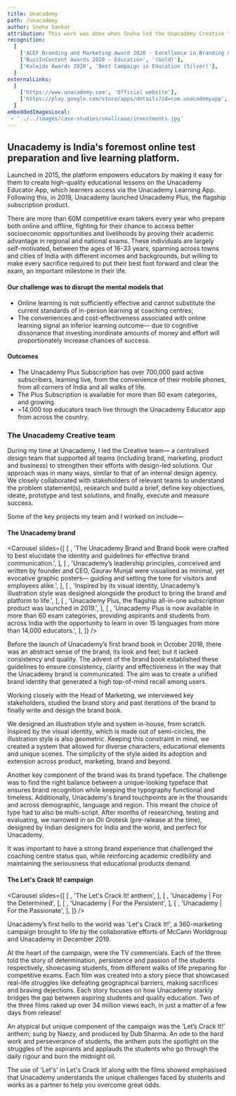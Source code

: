 ```yaml
---
title: Unacademy
path: /unacademy
author: Sneha Sankar
attribution: This work was done when Sneha led the Unacademy Creative team from its inception until December 2019.
recognition:
  [
    ['ACEF Branding and Marketing Award 2020 - Excellence in Branding & Marketing - Grand Prix', 'Marketing Campaign of the Year (Gold)'],
    ['BuzzInContent Awards 2020 — Education', '(Gold)'],
    ['Kaleido Awards 2020', 'Best Campaign in Education (Silver)'],
  ]
externalLinks:
  [
    ['https://www.unacademy.com', 'Official website'],
	['https://play.google.com/store/apps/details?id=com.unacademyapp', 'Download app'],
  ]
embeddedImagesLocal:
 - '../../images/case-studies/smallcase/investments.jpg'
---
```



## Unacademy is India's foremost online test preparation and live learning platform.

Launched in 2015, the platform empowers educators by making it easy for them to create high-quality educational lessons on the Unacademy Educator App, which learners access via the Unacademy Learning App. Following this, in 2019, Unacademy launched Unacademy Plus, the flagship subscription product.

There are more than 60M competitive exam takers every year who prepare both online and offline, fighting for their chance to access better socioeconomic opportunities and livelihoods by proving their academic advantage in regional and national exams. These individuals are largely self-motivated, between the ages of 16-33 years, spanning across towns and cities of India with different incomes and backgrounds, but willing to make every sacrifice required to put their best foot forward and clear the exam, an important milestone in their life.

#### Our challenge was to disrupt the mental models that

- Online learning is not sufficiently effective and cannot substitute the current standards of in-person learning at coaching centres;
- The conveniences and cost-effectiveness associated with online learning signal an inferior learning outcome— due to cognitive dissonance that investing inordinate amounts of money and effort will proportionately increase chances of success.

#### Outcomes

- The Unacademy Plus Subscription has over 700,000 paid active subscribers, learning live, from the convenience of their mobile phones, from all corners of India and all walks of life.
- The Plus Subscription is available for more than 60 exam categories, and growing.
- ~14,000 top educators teach live through the Unacademy Educator app from across the country.

### The Unacademy Creative team

During my time at Unacademy, I led the Creative team— a centralised design team that supported all teams (including brand, marketing, product and business) to strengthen their efforts with design-led solutions. Our approach was in many ways, similar to that of an internal design agency. We closely collaborated with stakeholders of relevant teams to understand the problem statement(s), research and build a brief, define key objectives, ideate, prototype and test solutions, and finally, execute and measure success.

Some of the key projects my team and I worked on include—

#### The Unacademy brand

<Carousel
	slides={[
		[
			<GatsbyImage alt="Test" image={getImage(props.localImages[0])} />,
			'The Unacademy Brand and Brand book were crafted to best elucidate the identity and guidelines for effective brand communication.',
		],
		[
			<GatsbyImage alt="Test" image={getImage(props.localImages[0])} />,
			'Unacademy’s leadership principles, conceived and written by founder and CEO, Gaurav Munjal were visualised as minimal, yet evocative graphic posters— guiding and setting the tone for visitors and employees alike.',
		],
		[
			<GatsbyImage alt="Test" image={getImage(props.localImages[0])} />,
			'Inspired by its visual identity, Unacademy’s illustration style was designed alongside the product to bring the brand and platform to life.',
		],
		[
			<GatsbyImage alt="Test" image={getImage(props.localImages[0])} />,
			'Unacademy Plus, the flagship all-in-one subscription product was launched in 2019.',
		],
		[
			<GatsbyImage alt="Test" image={getImage(props.localImages[0])} />,
			'Unacademy Plus is now available in more than 60 exam categories, providing aspirants and students from across India with the opportunity to learn in over 15 languages from more than 14,000 educators.',
		],
	]}
/>

Before the launch of Unacademy’s first brand book in October 2018, there was an abstract sense of the brand, its look and feel; but it lacked consistency and quality. The advent of the brand book established these guidelines to ensure consistency, clarity and effectiveness in the way that the Unacademy brand is communicated. The aim was to create a unified brand identity that generated a high top-of-mind recall among users.

Working closely with the Head of Marketing, we interviewed key stakeholders, studied the brand story and past iterations of the brand to finally write and design the brand book.

We designed an illustration style and system in-house, from scratch. Inspired by the visual identity, which is made out of semi-circles, the illustration style is also geometric. Keeping this constraint in mind, we created a system that allowed for diverse characters, educational elements and unique scenes. The simplicity of the style aided its adoption and extension across product, marketing, brand and beyond.

Another key component of the brand was its brand typeface. The challenge was to find the right balance between a unique-looking typeface that ensures brand recognition while keeping the typography functional and timeless. Additionally, Unacademy's brand touchpoints are in the thousands and across demographic, language and region. This meant the choice of type had to also be multi-script. After months of researching, testing and evaluating, we narrowed in on Oli Grotesk (pre-release at the time), designed by Indian designers for India and the world, and perfect for Unacademy.

It was important to have a strong brand experience that challenged the coaching centre status quo, while reinforcing academic credibility and maintaining the seriousness that educational products demand.

#### The Let's Crack It! campaign

<Carousel
	slides={[
		[
			<GatsbyImage alt="Test" image={getImage(props.localImages[0])} />,
			'The Let\'s Crack It! anthem',
		],
		[
			<GatsbyImage alt="Test" image={getImage(props.localImages[0])} />,
			'Unacademy | For the Determined',
		],
		[
			<GatsbyImage alt="Test" image={getImage(props.localImages[0])} />,
			'Unacademy | For the Persistent',
		],
		[
			<GatsbyImage alt="Test" image={getImage(props.localImages[0])} />,
			'Unacademy | For the Passionate',
		],
	]}
/>

Unacademy’s first hello to the world was 'Let's Crack It!', a 360-marketing campaign brought to life by the collaborative efforts of McCann Worldgroup and Unacademy in December 2019.

At the heart of the campaign, were the TV commercials. Each of the three told the story of determination, persistence and passion of the students respectively, showcasing students, from different walks of life preparing for competitive exams. Each film was created into a story piece that showcased real-life struggles like defeating geographical barriers, making sacrifices and braving dejections. Each story focuses on how Unacademy starkly bridges the gap between aspiring students and quality education. Two of the three films raked up over 34 million views each, in just a matter of a few days from release!

An atypical but unique component of the campaign was the ‘Let’s Crack It!’ anthem; sung by Naezy, and produced by Dub Sharma. An ode to the hard work and perseverance of students, the anthem puts the spotlight on the struggles of the aspirants and applauds the students who go through the daily rigour and burn the midnight oil.

The use of 'Let's' in Let's Crack It! along with the films showed emphasised that Unacademy understands the unique challenges faced by students and works as a partner to help you overcome great odds.